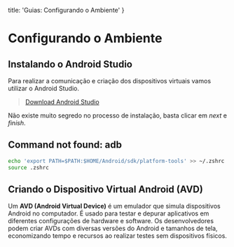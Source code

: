   title: 'Guias: Configurando o Ambiente'
}

# Configurando o Ambiente

## Instalando o Android Studio
Para realizar a comunicação e criação dos dispositivos virtuais vamos utilizar o Android Studio.

> [Download Android Studio](https://developer.android.com/studio)

Não existe muito segredo no processo de instalação, basta clicar em _next_ e _finish_.

## Command not found: adb
```bash
echo 'export PATH=$PATH:$HOME/Android/sdk/platform-tools' >> ~/.zshrc
source .zshrc
```

## Criando o Dispositivo Virtual Android (AVD)
Um **AVD (Android Virtual Device)** é um emulador que simula dispositivos Android no computador. É usado para testar e depurar aplicativos em diferentes configurações de hardware e software. Os desenvolvedores podem criar AVDs com diversas versões do Android e tamanhos de tela, economizando tempo e recursos ao realizar testes sem dispositivos físicos.

